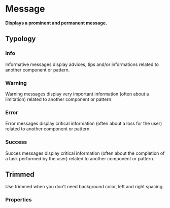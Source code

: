 # Message

**Displays a prominent and permanent message.**

## Typology

### Info

Informative messages display advices, tips and/or informations related to another component or pattern.

<DemoBlock demo="info" />

### Warning

Warning messages display very important information (often about a limitation) related to another component or pattern.

<DemoBlock demo="warning" />

### Error

Error messages display critical information (often about a loss for the user) related to another component or pattern.

<DemoBlock demo="error" />

### Success

Succes messages display critical information (often about the completion of a task performed by the user) related to another component or pattern.

<DemoBlock demo="success" />

## Trimmed

Use trimmed when you don't need background color, left and right spacing.

<DemoBlock demo="trimmed" />

### Properties

<PropTable component="Message" />
